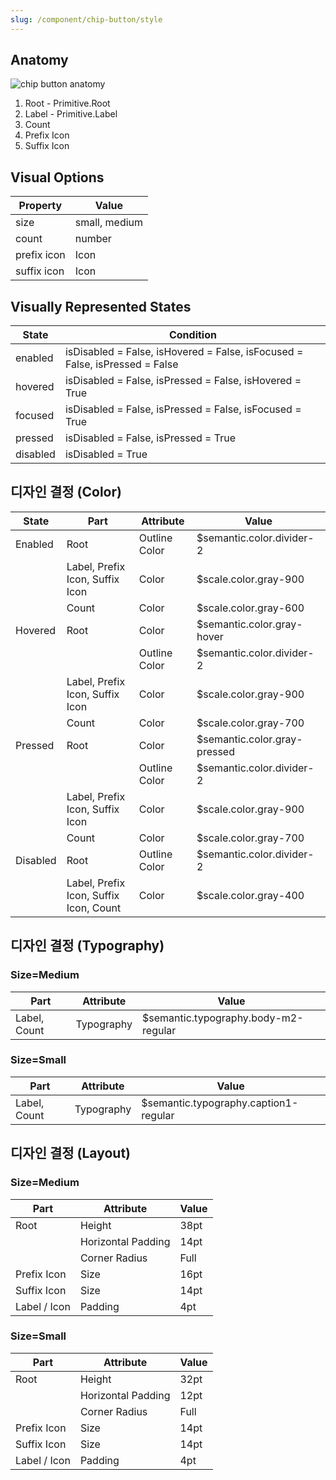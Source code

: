 ```yaml
---
slug: /component/chip-button/style
---
```


## Anatomy

<Anatomy>![chip button anatomy](./anatomy.png)</Anatomy>

1. Root - Primitive.Root
2. Label - Primitive.Label
3. Count
4. Prefix Icon
5. Suffix Icon

## Visual Options

| Property    | Value         |
| ----------- | ------------- |
| size        | small, medium |
| count       | number        |
| prefix icon | Icon          |
| suffix icon | Icon          |

## Visually Represented States

| State    | Condition                                                                   |
| -------- | --------------------------------------------------------------------------- |
| enabled  | isDisabled = False, isHovered = False, isFocused = False, isPressed = False |
| hovered  | isDisabled = False, isPressed = False, isHovered = True                     |
| focused  | isDisabled = False, isPressed = False, isFocused = True                     |
| pressed  | isDisabled = False, isPressed = True                                        |
| disabled | isDisabled = True                                                           |

## 디자인 결정 (Color)

| State    | Part                                   | Attribute     | Value                        |
| -------- | -------------------------------------- | ------------- | ---------------------------- |
| Enabled  | Root                                   | Outline Color | $semantic.color.divider-2    |
|          | Label, Prefix Icon, Suffix Icon        | Color         | $scale.color.gray-900        |
|          | Count                                  | Color         | $scale.color.gray-600        |
| Hovered  | Root                                   | Color         | $semantic.color.gray-hover   |
|          |                                        | Outline Color | $semantic.color.divider-2    |
|          | Label, Prefix Icon, Suffix Icon        | Color         | $scale.color.gray-900        |
|          | Count                                  | Color         | $scale.color.gray-700        |
| Pressed  | Root                                   | Color         | $semantic.color.gray-pressed |
|          |                                        | Outline Color | $semantic.color.divider-2    |
|          | Label, Prefix Icon, Suffix Icon        | Color         | $scale.color.gray-900        |
|          | Count                                  | Color         | $scale.color.gray-700        |
| Disabled | Root                                   | Outline Color | $semantic.color.divider-2    |
|          | Label, Prefix Icon, Suffix Icon, Count | Color         | $scale.color.gray-400        |

## 디자인 결정 (Typography)

### Size=Medium

| Part         | Attribute  | Value                                |
| ------------ | ---------- | ------------------------------------ |
| Label, Count | Typography | $semantic.typography.body-m2-regular |

### Size=Small

| Part         | Attribute  | Value                                 |
| ------------ | ---------- | ------------------------------------- |
| Label, Count | Typography | $semantic.typography.caption1-regular |

## 디자인 결정 (Layout)

### Size=Medium

| Part         | Attribute          | Value |
| ------------ | ------------------ | ----- |
| Root         | Height             | 38pt  |
|              | Horizontal Padding | 14pt  |
|              | Corner Radius      | Full  |
| Prefix Icon  | Size               | 16pt  |
| Suffix Icon  | Size               | 14pt  |
| Label / Icon | Padding            | 4pt   |

### Size=Small

| Part         | Attribute          | Value |
| ------------ | ------------------ | ----- |
| Root         | Height             | 32pt  |
|              | Horizontal Padding | 12pt  |
|              | Corner Radius      | Full  |
| Prefix Icon  | Size               | 14pt  |
| Suffix Icon  | Size               | 14pt  |
| Label / Icon | Padding            | 4pt   |
